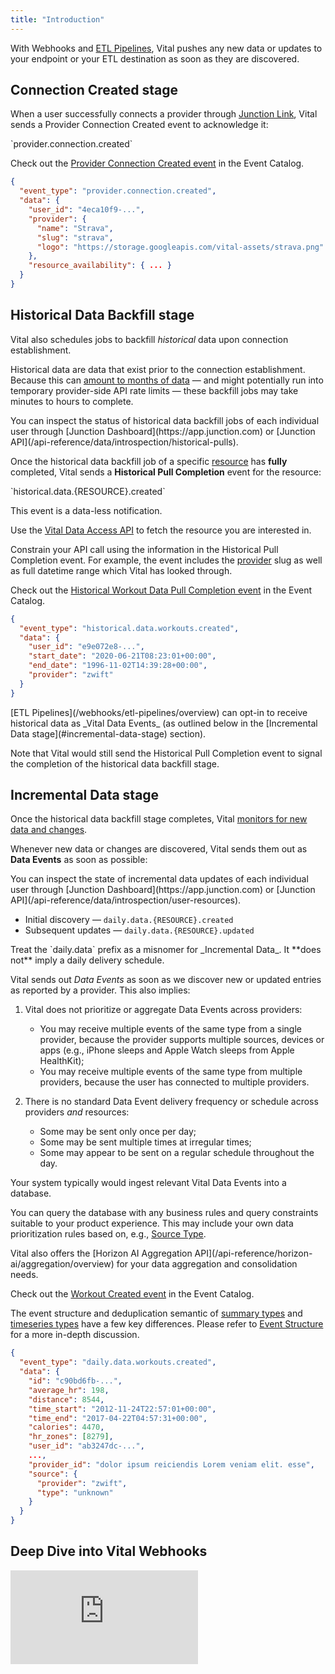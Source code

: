 ```yaml
---
title: "Introduction"
---
```


With Webhooks and [ETL Pipelines](/webhooks/etl-pipelines/overview), Vital pushes any new data or updates to your endpoint
or your ETL destination as soon as they are discovered.


## Connection Created stage

When a user successfully connects a provider through [Junction Link](/wearables/connecting-providers/introduction), Vital sends a
Provider Connection Created event to acknowledge it:

<AccordionGroup>

<Accordion title="Event Type" defaultOpen>
`provider.connection.created`
</Accordion>

<Accordion title="Example" defaultOpen>

Check out the [Provider Connection Created event](/event-catalog/provider.connection.created) in the Event Catalog.

```json Webhook Event
{
  "event_type": "provider.connection.created",
  "data": {
    "user_id": "4eca10f9-...",
    "provider": {
      "name": "Strava",
      "slug": "strava",
      "logo": "https://storage.googleapis.com/vital-assets/strava.png"
    },
    "resource_availability": { ... }
  }
}
```
</Accordion>

</AccordionGroup>

## Historical Data Backfill stage

Vital also schedules jobs to backfill _historical_ data upon connection establishment.

Historical data are data that exist prior to the connection establishment. Because this can [amount to months of data](/wearables/providers/introduction#historical-data-pull-range)
— and might potentially run into temporary provider-side API rate limits — these backfill jobs may take minutes to hours to complete.

<Note>
You can inspect the status of historical data backfill jobs of each individual user through [Junction Dashboard](https://app.junction.com) or
[Junction API](/api-reference/data/introspection/historical-pulls).
</Note>

Once the historical data backfill job of a specific [resource](/wearables/providers/resources) has **fully** completed, Vital sends a **Historical Pull Completion** event for the resource:

<AccordionGroup>

<Accordion title="Event Type" defaultOpen>
`historical.data.{RESOURCE}.created`
</Accordion>

<Accordion title="Usage" defaultOpen>

This event is a data-less notification.

Use the [Vital Data Access API](/api-reference/data/sleep/get-summary) to fetch the resource you are interested in.

Constrain your API call using the information in the Historical Pull Completion event. For example, the event includes the
[provider](/wearables/providers/introduction) slug as well as full datetime range which Vital has looked through.

</Accordion>

<Accordion title="Example" defaultOpen>

Check out the [Historical Workout Data Pull Completion event](/event-catalog/historical.data.workouts.created) in the Event Catalog.

```json
{
  "event_type": "historical.data.workouts.created",
  "data": {
    "user_id": "e9e072e8-...",
    "start_date": "2020-06-21T08:23:01+00:00",
    "end_date": "1996-11-02T14:39:28+00:00",
    "provider": "zwift"
  }
}
```
</Accordion>
</AccordionGroup>

<Note>
[ETL Pipelines](/webhooks/etl-pipelines/overview) can opt-in to receive historical data as _Vital Data Events_
(as outlined below in the [Incremental Data stage](#incremental-data-stage) section).


Note that Vital would still send the Historical Pull Completion event to signal the completion of the historical data backfill stage.
</Note>

## Incremental Data stage

Once the historical data backfill stage completes, Vital [monitors for new data and changes](/wearables/providers/introduction#data-frequency).

Whenever new data or changes are discovered, Vital sends them out as **Data Events** as soon as possible:

<Note>
You can inspect the state of incremental data updates of each individual user through [Junction Dashboard](https://app.junction.com) or
[Junction API](/api-reference/data/introspection/user-resources).
</Note>

<AccordionGroup>

<Accordion title="Event Types" defaultOpen>

* Initial discovery — `daily.data.{RESOURCE}.created`
* Subsequent updates — `daily.data.{RESOURCE}.updated`

<Warning>
Treat the `daily.data` prefix as a misnomer for _Incremental Data_. It **does not** imply a daily delivery schedule.
</Warning>

</Accordion>


<Accordion title="Usage" defaultOpen>

Vital sends out _Data Events_ as soon as we discover new or updated entries as reported by a provider. This also implies:

1. Vital does not prioritize or aggregate Data Events across providers:

    * You may receive multiple events of the same type from a single provider, because the provider supports multiple
      sources, devices or apps (e.g., iPhone sleeps and Apple Watch sleeps from Apple HealthKit);
    * You may receive multiple events of the same type from multiple providers, because the user has connected to multiple
      providers.

2. There is no standard Data Event delivery frequency or schedule across providers _and_ resources:

    * Some may be sent only once per day;
    * Some may be sent multiple times at irregular times;
    * Some may appear to be sent on a regular schedule throughout the day.

Your system typically would ingest relevant Vital Data Events into a database.

You can query the database with any business rules and query constraints suitable to your product experience. This may include
your own data prioritization rules based on, e.g., [Source Type](/wearables/providers/data-attributions#source-type).


<Note>
Vital also offers the [Horizon AI Aggregation API](/api-reference/horizon-ai/aggregation/overview) for your data aggregation
and consolidation needs.
</Note>

</Accordion>


<Accordion title="Example" defaultOpen>

Check out the [Workout Created event](/event-catalog/daily.data.workouts.created) in the Event Catalog.

<Warning>The event structure and deduplication semantic of [summary types](/wearables/providers/resources) and [timeseries types](/wearables/providers/resources) have a few key differences. Please refer to [Event Structure](/webhooks/event-structure) for a more in-depth discussion.</Warning>

```json
{
  "event_type": "daily.data.workouts.created",
  "data": {
    "id": "c90bd6fb-...",
    "average_hr": 198,
    "distance": 8544,
    "time_start": "2012-11-24T22:57:01+00:00",
    "time_end": "2017-04-22T04:57:31+00:00",
    "calories": 4470,
    "hr_zones": [8279],
    "user_id": "ab3247dc-...",
    ...,
    "provider_id": "dolor ipsum reiciendis Lorem veniam elit. esse",
    "source": {
      "provider": "zwift",
      "type": "unknown"
    }
  }
}
```
</Accordion>

</AccordionGroup>


## Deep Dive into Vital Webhooks

<div
  style={{
    position: "relative",
    paddingBottom: "56.872037914691944%",
    height: 0
  }}
>
  <iframe
    src="https://www.loom.com/embed/0121d272e21b44049dd4d418302580a5?sid=0dc174e1-20e6-4fd9-9824-0fc2d5eaf95f"
    frameBorder={0}
    webkitallowfullscreen=""
    mozallowfullscreen=""
    allowFullScreen=""
    style={{
      position: "absolute",
      top: 0,
      left: 0,
      width: "100%",
      height: "100%"
    }}
    loading="lazy"
  />
</div>

### Managing Webhooks

You can manage your team's webhooks programmatically using our [Webhooks API](/api-reference/org-management/team-webhook/list). This API allows you to:

- **CRUD** (create/read/update/delete) your webhooks
- Manage webhook **headers**
- Update webhook **secrets**

### Authenticating Webhooks

You can verify the webhook signature. Each webhook request we send includes these three headers:

- `svix-id`
- `svix-timestamp`
- `svix-signature`

You’ll also need your webhook secret, which you can find in your Junction Dashboard > Webhooks > Endpoint tabs under "Signing Secret".

**Option 1:** Use a Svix SDK

If you’re using a compatible language, the easiest way is to utilize the [official Svix SDKs](https://docs.svix.com/receiving/verifying-payloads/how), which handle signature verification for you.

**Option 2:** Manual Verification

If the Svix SDKs are not an option, you can manually verify them following the instructions [here](https://docs.svix.com/receiving/verifying-payloads/how-manual).